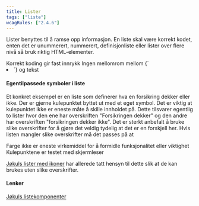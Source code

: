 ```yaml
---
title: Lister
tags: ["liste"]
wcagRules: ["2.4.6"]
---
```



Lister benyttes til å ramse opp informasjon. En liste skal være korrekt kodet, enten det er unummerert, nummerert, definisjonliste eller lister over flere nivå så bruk riktig HTML-elementer.

<List>
    <CheckListItem>Korrekt koding gir fast innrykk</CheckListItem>
    <CheckListItem>
        Ingen mellomrom mellom <InlineCode>{`<li>`}</InlineCode> og tekst
    </CheckListItem>
</List>

#### Egentilpassede symboler i liste

Et konkret eksempel er en liste som definerer hva en forsikring dekker eller ikke. Der er gjerne kulepunktet byttet ut med et eget symbol. Det er viktig at kulepunktet ikke er eneste måte å skille innholdet på. Dette tilsvarer egentlig to lister hvor den ene har overskriften "Forsikringen dekker" og den andre har overskriften "forsikringen dekker ikke". Det er sterkt anbefalt å bruke slike overskrifter for å gjøre det veldig tydelig at det er en forskjell her. Hvis listen mangler slike overskrifter må det passes på at

<List>
    <CheckListItem>Farge ikke er eneste virkemiddel for å formidle funksjonalitet eller viktighet</CheckListItem>
    <CheckListItem>Kulepunktene er testet med skjermleser</CheckListItem>
</List>

[Jøkuls lister med ikoner](http://localhost:8000/komponenter/list/#lister-med-ikon) har allerede tatt hensyn til dette slik at de kan brukes uten slike overskrifter.

#### Lenker

[Jøkuls listekomponenter](https://jokul.fremtind.no/komponenter/list)
